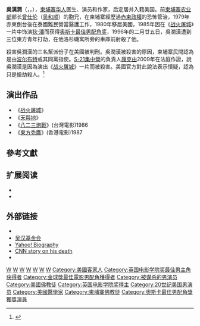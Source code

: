 {{noteTA
|G1=Movie}}
{{Infobox entertainer
|name=吳漢潤
|type=男演员
|birth_date={{birth date|1940|3|22}}<br/>{{flag|法屬印度支那}}[[柬埔寨保护国|柬埔寨保护国]][[茶膠省|茶膠省]][[百蒂縣|百蒂縣]]
|death_date={{death date and age|1996|2|25|1940|3|22}}<br/>{{USA}}[[加利福尼亞州|加利福尼亞州]][[洛杉磯|洛杉磯]]
|academyawards='''[[奥斯卡最佳男配角奖|最佳男配角奖]]'''<br>1984年 《[[战火屠城|战火屠城]]》
|goldenglobeawards='''[[金球獎最佳電影男配角|最佳電影男配角]]'''<br>1984年 《[[战火屠城|战火屠城]]》
|baftaawards='''最佳男主角奖'''<br>1984年 《[[战火屠城|战火屠城]]》 <br> '''最佳新人獎'''<br>1984年 《[[战火屠城|战火屠城]]》
}}
'''吳漢潤'''（{{lang-km|ហ៊ាំង សំណាង ង៉ោ}}，{{lang-en|Haing Somnang Ngor}}，{{bd|1940年|3月22日|1996年|2月25日|N}}），[[柬埔寨華人|柬埔寨华人]]医生、演员和作家，后定居并入籍美国。前[[柬埔寨农业部|柬埔寨农业部]]部长[[曾仕伦|曾仕伦]]（[[吴和顺|吴和顺]]）的胞兄，在柬埔寨經歷過[[赤柬政權|赤柬政權]]的恐怖管治，1979年赤柬倒台後在泰國難民營當醫護工作，1980年移居美國，1985年因在《[[战火屠城|战火屠城]]》一片中饰演[[狄·潘|狄·潘]]而获得[[奥斯卡最佳男配角奖|奥斯卡最佳男配角奖]]，1996年的二月廿五日，吳潤漢遭到三位東方青年打劫，在他洛杉磯寓所旁的車庫前射殺了他。

殺害吳潤漢的三名幫派份子在美國被判刑。吳潤漢被殺害的原因，柬埔寨民間認為是由[[波布|波尔布特]]或其同黨指使。[[S-21集中營|S-21集中營]]的負責人[[康克由|康克由]]2009年在法庭作證，說吳潤漢是因為演出《[[战火屠城|战火屠城]]》一片而被殺害。美國官方對此說法表示懷疑，認為只是搶劫殺人。<ref>{{Cite news | url=http://articles.latimes.com/2010/jan/21/local/la-me-ngor-murder21-2010jan21 | title=Revisiting Haing Ngor's murder: 'Killing Fields' theory won't die | date=January 21, 2010 | author=My-Thuan Tran | accessdate=2013-11-15 | archive-date=2012-01-11 | archive-url=https://web.archive.org/web/20120111171933/http://articles.latimes.com/2010/jan/21/local/la-me-ngor-murder21-2010jan21 | dead-url=no }}</ref>

==演出作品==
*《[[战火屠城|战火屠城]]》
*《[[天與地_(美國電影)|天與地]]》
*《[[八二三炮戰|八二三炮戰]]》(台灣電影)1986
*《[[東方禿鷹|東方禿鷹]]》(香港電影)1987

==參考文獻==
{{reflist}}

== 扩展阅读 ==
{{refbegin}}
*{{cite book | last1 = Ngor | first1 = Haing | author2 = Roger Warner | title = A Cambodian Odyssey | url = https://archive.org/details/cambodianodyssey00ngor | publisher = Macmillan Publishing Company | year = 1987 | isbn = 0-02-589330-0}}
*{{cite book | last1 = Ngor | first1 = Haing | author2 = Roger Warner | title = Survival in the Killing Fields | url = https://archive.org/details/survivalinkillin0000ngor | publisher = Carroll & Graf Publishers | year = 2003 | isbn = 0-7867-1315-1}}
{{refend}}

== 外部链接 ==
* {{Find A Grave|id=5681}}
* [http://www.haingngorfoundation.org/ 吴汉基金会]{{Wayback|url=http://www.haingngorfoundation.org/ |date=20100515203118 }}
* [http://movies.yahoo.com/shop?d=hc&id=1800022326&cf=biog&intl=us Yahoo! Biography]{{Wayback|url=http://movies.yahoo.com/shop?d=hc&id=1800022326&cf=biog&intl=us |date=20110522054237 }}
* [http://www.cnn.com/US/9602/haing_ngor/ CNN story on his death]{{Wayback|url=http://www.cnn.com/US/9602/haing_ngor/ |date=20100113083325 }}
* {{imdb name | id=0628955}}

{{奥斯卡最佳男配角奖_(1981–2000)}}
{{金球獎最佳電影男配角}}
{{英國電影學院獎最佳男主角}}
{{波士頓影評人協會獎最佳男主角}}

{{Authority control}}

{{DEFAULTSORT:Ngor, Haing S.}}
[[Category:美国电影演员|W]]
[[Category:被谋杀的美国人|W]]
[[Category:在美國被謀殺身亡者|W]]
[[Category:柬埔寨華人|W]]
[[Category:奥斯卡金像奖华人获奖者|W]]
[[Category:美国华人作家|W]]
[[Category:华裔美国人|W]]
[[Category:美國客家人|Category:美國客家人]]
[[Category:英国电影学院奖最佳男主角获得者|Category:英国电影学院奖最佳男主角获得者]]
[[Category:金球獎最佳電影男配角獲得者|Category:金球獎最佳電影男配角獲得者]]
[[Category:被谋杀的男演员|Category:被谋杀的男演员]]
[[Category:美國佛教徒|Category:美國佛教徒]]
[[Category:英国电影学院奖得主|Category:英国电影学院奖得主]]
[[Category:20世纪美国男演员|Category:20世纪美国男演员]]
[[Category:美國醫學家|Category:美國醫學家]]
[[Category:柬埔寨佛教徒|Category:柬埔寨佛教徒]]
[[Category:奧斯卡最佳男配角獎獲獎演員|Category:奧斯卡最佳男配角獎獲獎演員]]